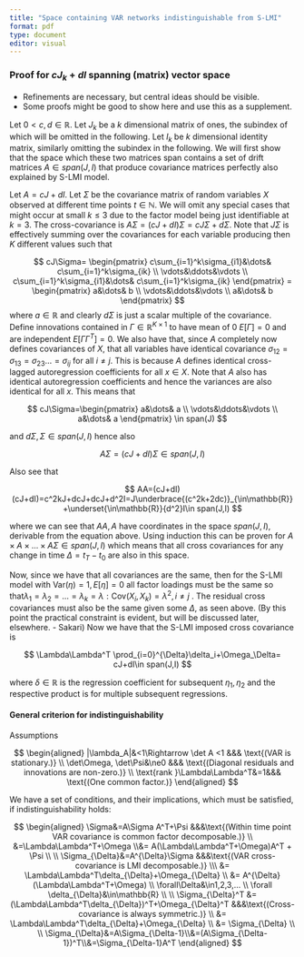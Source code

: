 ```yaml
---
title: "Space containing VAR networks indistinguishable from S-LMI"
format: pdf
type: document
editor: visual
---
```


### Proof for $cJ_k+dI$ spanning (matrix) vector space

-   Refinements are necessary, but central ideas should be visible.
-   Some proofs might be good to show here and use this as a supplement.

Let $0<c,d\in\mathbb{R}$. Let $J_k$ be a $k$ dimensional matrix of ones, the subindex of which will be omitted in the following. Let $I_k$ be $k$ dimensional identity matrix, similarly omitting the subindex in the following. We will first show that the space which these two matrices span contains a set of drift matrices $A\in span(J,I)$ that produce covariance matrices perfectly also explained by S-LMI model.

Let $A=cJ+dI$. Let $\Sigma$ be the covariance matrix of random variables $X$ observed at different time points $t\in\mathbb{N}$. We will omit any special cases that might occur at small $k\leq3$ due to the factor model being just identifiable at $k=3$. The cross-covariance is $A\Sigma=(cJ+dI)\Sigma=cJ\Sigma+d\Sigma$. Note that $J\Sigma$ is effectively summing over the covariances for each variable producing then $K$ different values such that

$$
cJ\Sigma=
\begin{pmatrix} 
 c\sum_{i=1}^k\sigma_{i1}&\dots& c\sum_{i=1}^k\sigma_{ik} \\
 \vdots&\ddots&\vdots \\
 c\sum_{i=1}^k\sigma_{i1}&\dots& c\sum_{i=1}^k\sigma_{ik}
\end{pmatrix} = 
\begin{pmatrix} 
 a&\dots& b \\
 \vdots&\ddots&\vdots \\
 a&\dots& b
\end{pmatrix}
$$where $a\in\mathbb{R}$ and clearly $d\Sigma$ is just a scalar multiple of the covariance. Define innovations contained in $\Gamma\in\mathbb{R}^{K\times1}$ to have mean of 0 $E[\Gamma] = 0$ and are independent $E[\Gamma\Gamma^T]=0$. We also have that, since $A$ completely now defines covariances of $X$, that all variables have identical covariance $\sigma_{12}=\sigma_{13}=\sigma_{23}…=\sigma_{ij}$ for all $i\ne j$. This is because $A$ defines identical cross-lagged autoregression coefficients for all $x\in X$. Note that $A$ also has identical autoregression coefficients and hence the variances are also identical for all $x$. This means that

$$
cJ\Sigma=\begin{pmatrix} 
 a&\dots& a \\
 \vdots&\ddots&\vdots \\
 a&\dots& a \end{pmatrix}
\in span(J)
$$

and $d\Sigma,\Sigma\in span(J,I)$ hence also

$$
A\Sigma=(cJ+dI)\Sigma\in span(J,I)
$$

Also see that

$$
AA=(cJ+dI)(cJ+dI)=c^2kJ+dcJ+dcJ+d^2I=J\underbrace{(c^2k+2dc)}_{\in\mathbb{R}}+\underset{\in\mathbb{R}}{d^2}I\in span(J,I)
$$

where we can see that $AA,A$ have coordinates in the space $span(J,I)$, derivable from the equation above. Using induction this can be proven for $A\times A \times...\times A\Sigma\in span(J,I)$ which means that all cross covariances for any change in time $\Delta=t_T-t_0$ are also in this space.

Now, since we have that all covariances are the same, then for the S-LMI model with $\text{Var}(\eta)=1,E[\eta]=0$ all factor loadings must be the same so that$\lambda_1=\lambda_2=…=\lambda_k=\lambda:\text{Cov}(X_i,X_k)=\lambda^2,i\ne j$ . The residual cross covariances must also be the same given some $\Delta$, as seen above. (By this point the practical constraint is evident, but will be discussed later, elsewhere. - Sakari) Now we have that the S-LMI imposed cross covariance is

$$
\Lambda\Lambda^T \prod_{i=0}^{\Delta}\delta_i+\Omega_\Delta= cJ+dI\in span(J,I)
$$

where $\delta\in\mathbb{R}$ is the regression coefficient for subsequent $\eta_1,\eta_2$ and the respective product is for multiple subsequent regressions.

#### General criterion for indistinguishability

Assumptions

$$
\begin{aligned}
|\lambda_A|&<1\Rightarrow \det A <1 &&& \text{(VAR is stationary.)} \\
\det\Omega, \det\Psi&\ne0 &&& \text{(Diagonal residuals and innovations are non-zero.)} \\
\text{rank }\Lambda\Lambda^T&=1&&& \text{(One common factor.)}
\end{aligned}
$$

We have a set of conditions, and their implications, which must be satisfied, if indistinguishability holds:

$$
\begin{aligned}
\Sigma&=A\Sigma A^T+\Psi &&&\text{(Within time point VAR covariance is common factor decomposable.)} \\
&=\Lambda\Lambda^T+\Omega \\&=
A(\Lambda\Lambda^T+\Omega)A^T + \Psi \\ 
\\
\Sigma_{\Delta}&=A^{\Delta}\Sigma &&&\text{(VAR cross-covariance is LMI decomposable.)} \\\ &=
\Lambda\Lambda^T\delta_{\Delta}+\Omega_{\Delta} \\ &=
A^{\Delta}(\Lambda\Lambda^T+\Omega) \\ \forall\Delta&\in1,2,3,... \\ \forall \delta_{\Delta}&\in\mathbb{R} \\ \\
\Sigma_{\Delta}^T    &=(\Lambda\Lambda^T\delta_{\Delta})^T+\Omega_{\Delta}^T   &&&\text{(Cross-covariance is always symmetric.)} \\
&=
\Lambda\Lambda^T\delta_{\Delta}+\Omega_{\Delta} \\ &=
\Sigma_{\Delta} 
\\ \\
\Sigma_{\Delta}&=A\Sigma_{\Delta-1}\\&=(A\Sigma_{\Delta-1})^T\\&=\Sigma_{\Delta-1}A^T
\end{aligned}  
$$
